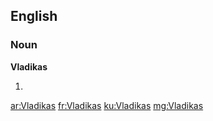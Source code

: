 ==English==

===Noun===
'''Vladikas'''

# {{plural of|[[Vladika]]}}

[[ar:Vladikas]]
[[fr:Vladikas]]
[[ku:Vladikas]]
[[mg:Vladikas]]